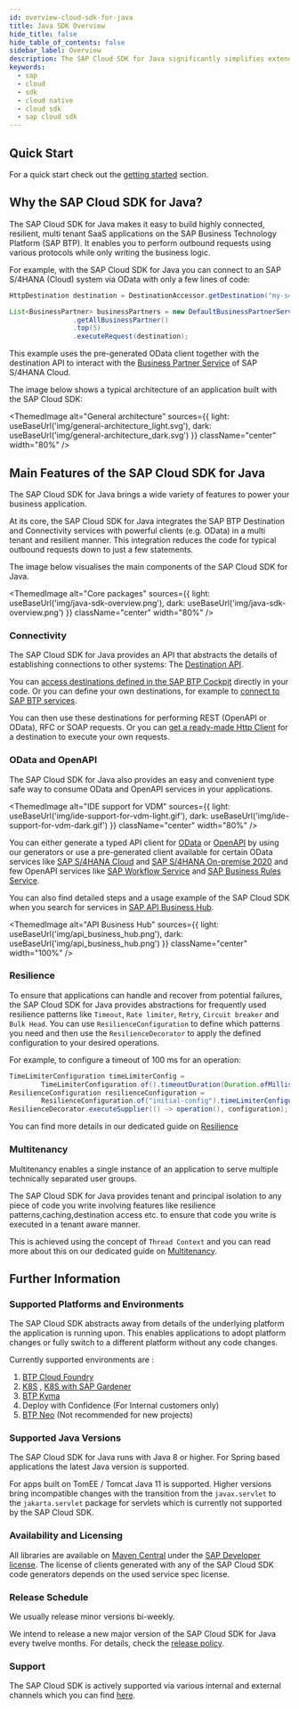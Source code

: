 ```yaml
---
id: overview-cloud-sdk-for-java
title: Java SDK Overview
hide_title: false
hide_table_of_contents: false
sidebar_label: Overview
description: The SAP Cloud SDK for Java significantly simplifies extending and developing an application with SAP Business Technology Platform
keywords:
  - sap
  - cloud
  - sdk
  - cloud native
  - cloud sdk
  - sap cloud sdk
---
```


<!-- vale off -->


<!-- vale on -->

<MvnBadge />

## Quick Start

For a quick start check out the [getting started](getting-started) section.

## Why the SAP Cloud SDK for Java?

The SAP Cloud SDK for Java makes it easy to build highly connected, resilient, multi tenant SaaS applications on the SAP Business Technology Platform (SAP BTP).
It enables you to perform outbound requests using various protocols while only writing the business logic.

For example, with the SAP Cloud SDK for Java you can connect to an SAP S/4HANA (Cloud) system via OData with only a few lines of code:

```java
HttpDestination destination = DestinationAccessor.getDestination("my-s4-system").asHttp();

List<BusinessPartner> businessPartners = new DefaultBusinessPartnerService()
                .getAllBusinessPartner()
                .top(5)
                .executeRequest(destination);
```

This example uses the pre-generated OData client together with the destination API to interact with the [Business Partner Service](https://api.sap.com/api/API_BUSINESS_PARTNER/overview) of SAP S/4HANA Cloud.

The image below shows a typical architecture of an application built with the SAP Cloud SDK:

<!-- vale off -->

<ThemedImage
  alt="General architecture"
  sources={{
    light: useBaseUrl('img/general-architecture_light.svg'),
    dark: useBaseUrl('img/general-architecture_dark.svg')
  }}
  className="center"
  width="80%"
/>

<!-- vale on -->

## Main Features of the SAP Cloud SDK for Java

The SAP Cloud SDK for Java brings a wide variety of features to power your business application.

At its core, the SAP Cloud SDK for Java integrates the SAP BTP Destination and Connectivity services with powerful clients (e.g. OData) in a multi tenant and resilient manner.
This integration reduces the code for typical outbound requests down to just a few statements.

The image below visualises the main components of the SAP Cloud SDK for Java.

<!-- vale off -->

<ThemedImage
  alt="Core packages"
  sources={{
    light: useBaseUrl('img/java-sdk-overview.png'),
    dark: useBaseUrl('img/java-sdk-overview.png')
  }}
  className="center"
  width="80%"
/>

<!-- vale on -->

### Connectivity

The SAP Cloud SDK for Java provides an API that abstracts the details of establishing connections to other systems: The [Destination API](features/connectivity/sdk-connectivity-destination-service).

You can [access destinations defined in the SAP BTP Cockpit](features/connectivity/sdk-connectivity-destination-service#accessing-destinations) directly in your code.
Or you can define your own destinations, for example to [connect to SAP BTP services](features/connectivity/sdk-connectivity-destination-service#skip-destination-creation-step-for-certain-authentication-types-on-cloud-foundry).

You can then use these destinations for performing REST (OpenAPI or OData), RFC or SOAP requests.
Or you can [get a ready-made Http Client](features/connectivity/sdk-connectivity-http-client#general-usage) for a destination to execute your own requests.

### OData and OpenAPI

The SAP Cloud SDK for Java also provides an easy and convenient type safe way to consume OData and OpenAPI services in your applications.
<!-- vale off -->

<ThemedImage
  alt="IDE support for VDM"
  sources={{
    light: useBaseUrl('img/ide-support-for-vdm-light.gif'),
    dark: useBaseUrl('img/ide-support-for-vdm-dark.gif')
  }}
  className="center"
  width="80%"
/>

<!-- vale on -->

You can either generate a typed API client for [OData](https://sap.github.io/cloud-sdk/docs/js/features/odata/generate-client) or [OpenAPI](https://sap.github.io/cloud-sdk/docs/js/features/openapi/generate-client) by using our generators or
use a pre-generated client available for certain OData services like [SAP S/4HANA Cloud](https://api.sap.com/package/SAPS4HANACloud?section=Artifacts) and [SAP S/4HANA On-premise 2020](https://api.sap.com/package/S4HANAOPAPI?section=Artifacts)
and few OpenAPI services like [SAP Workflow Service](https://sap.github.io/cloud-sdk/docs/java/features/rest/clients/scp-workflow-rest-api) and [SAP Business Rules Service](https://sap.github.io/cloud-sdk/docs/java/features/rest/clients/btp-business-rules-rest-api).

You can also find detailed steps and a usage example of the SAP Cloud SDK when you search for services in [SAP API Business Hub](https://api.sap.com/).

<!-- vale off -->

<ThemedImage
  alt="API Business Hub"
  sources={{
    light: useBaseUrl('img/api_business_hub.png'),
    dark: useBaseUrl('img/api_business_hub.png')
  }}
  className="center"
  width="100%"
/>

<!-- vale on -->

### Resilience

To ensure that applications can handle and recover from potential failures, the SAP Cloud SDK for Java provides abstractions for frequently used resilience patterns like `Timeout`, `Rate limiter`, `Retry`, `Circuit breaker` and `Bulk Head`.
You can use `ResilienceConfiguration` to define which patterns you need and then use the `ResilienceDecorator` to apply the defined configuration to your desired operations.

For example, to configure a timeout of 100 ms for an operation:

```java
TimeLimiterConfiguration timeLimiterConfig =
        TimeLimiterConfiguration.of().timeoutDuration(Duration.ofMillis(100));
ResilienceConfiguration resilienceConfiguration =
        ResilienceConfiguration.of("initial-config").timeLimiterConfiguration(timeLimiterConfig);
ResilienceDecorator.executeSupplier(() -> operation(), configuration);
```
You can find more details in our dedicated guide on [Resilience](https://sap.github.io/cloud-sdk/docs/java/features/resilience)

### Multitenancy

Multitenancy enables a single instance of an application to serve multiple technically separated user groups.

The SAP Cloud SDK for Java provides tenant and principal isolation to any piece of code you write involving features like resilience patterns,caching,destination access etc. to ensure that code you write is executed in a tenant aware manner.

This is achieved using the concept of `Thread Context` and you can read more about this on our dedicated guide on [Multitenancy](https://sap.github.io/cloud-sdk/docs/java/features/multi-tenancy/multi-tenancy-thread-context).

## Further Information

### Supported Platforms and Environments

The SAP Cloud SDK abstracts away from details of the underlying platform the application is running upon.
This enables applications to adopt platform changes or fully switch to a different platform without any code changes.

Currently supported environments are :
1. [BTP Cloud Foundry](https://help.sap.com/viewer/65de2977205c403bbc107264b8eccf4b/Cloud/en-US/9c7092c7b7ae4d49bc8ae35fdd0e0b18.html)
2. [K8S](https://kubernetes.io/) , [K8S with SAP Gardener](https://gardener.cloud/)
3. [BTP Kyma](https://help.sap.com/viewer/65de2977205c403bbc107264b8eccf4b/Cloud/en-US/468c2f3c3ca24c2c8497ef9f83154c44.html)
4. Deploy with Confidence (For Internal customers only)
5. [BTP Neo](https://help.sap.com/viewer/ea72206b834e4ace9cd834feed6c0e09/Cloud/en-US) (Not recommended for new projects)

### Supported Java Versions

The SAP Cloud SDK for Java runs with Java 8 or higher.
For Spring based applications the latest Java version is supported.

For apps built on TomEE / Tomcat Java 11 is supported.
Higher versions bring incompatible changes with the transition from the `javax.servlet` to the `jakarta.servlet` package for servlets which is currently not supported by the SAP Cloud SDK.

### Availability and Licensing

All libraries are available on [Maven Central](https://central.sonatype.dev/search?namespace=com.sap.cloud.sdk) under the [SAP Developer license](https://tools.eu1.hana.ondemand.com/developer-license-3_1.txt).
The license of clients generated with any of the SAP Cloud SDK code generators depends on the used service spec license.

### Release Schedule

We usually release minor versions bi-weekly.

We intend to release a new major version of the SAP Cloud SDK for Java every twelve months.
For details, check the [release policy](release-policy).

### Support

The SAP Cloud SDK is actively supported via various internal and external channels which you can find [here](support-java).
